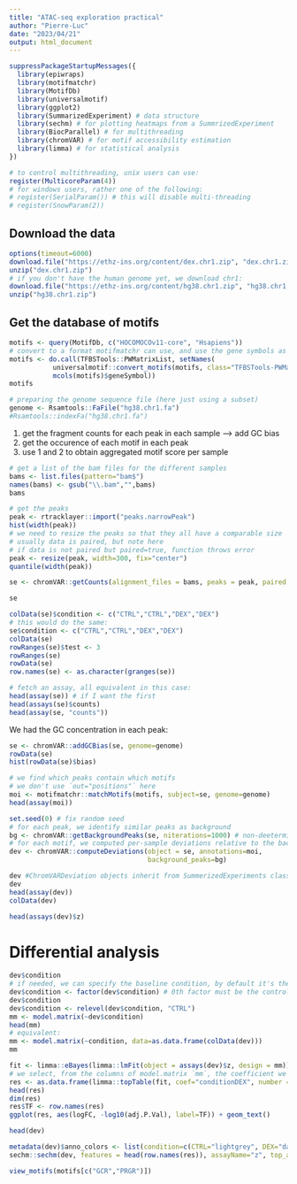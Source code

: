 ```yaml
---
title: "ATAC-seq exploration practical"
author: "Pierre-Luc"
date: "2023/04/21"
output: html_document
---
```


```r
suppressPackageStartupMessages({
  library(epiwraps)
  library(motifmatchr)
  library(MotifDb)
  library(universalmotif)
  library(ggplot2)
  library(SummarizedExperiment) # data structure
  library(sechm) # for plotting heatmaps from a SummrizedExperiment
  library(BiocParallel) # for multithreading
  library(chromVAR) # for motif accessibility estimation
  library(limma) # for statistical analysis
})

# to control multithreading, unix users can use:
register(MulticoreParam(4))
# for windows users, rather one of the following:
# register(SerialParam()) # this will disable multi-threading
# register(SnowParam(2))
```


## Download the data

```r
options(timeout=6000)
download.file("https://ethz-ins.org/content/dex.chr1.zip", "dex.chr1.zip", mode="wb")
unzip("dex.chr1.zip")
# if you don't have the human genome yet, we download chr1:
download.file("https://ethz-ins.org/content/hg38.chr1.zip", "hg38.chr1.zip", mode="wb")
unzip("hg38.chr1.zip")
```

## Get the database of motifs

```r
motifs <- query(MotifDb, c("HOCOMOCOv11-core", "Hsapiens"))
# convert to a format motifmatchr can use, and use the gene symbols as names
motifs <- do.call(TFBSTools::PWMatrixList, setNames(
           universalmotif::convert_motifs(motifs, class="TFBSTools-PWMatrix"),
           mcols(motifs)$geneSymbol))
motifs
```


```r
# preparing the genome sequence file (here just using a subset)
genome <- Rsamtools::FaFile("hg38.chr1.fa")
#Rsamtools::indexFa("hg38.chr1.fa")
```

1. get the fragment counts for each peak in each sample
  --> add GC bias
2. get the occurence of each motif in each peak 
3. use 1 and 2 to obtain aggregated motif score per sample

```r
# get a list of the bam files for the different samples
bams <- list.files(pattern="bam$")
names(bams) <- gsub("\\.bam","",bams)
bams
```

```r
# get the peaks
peak <- rtracklayer::import("peaks.narrowPeak")
hist(width(peak))
# we need to resize the peaks so that they all have a comparable size
# usually data is paired, but note here
# if data is not paired but paired=true, function throws error
peak <- resize(peak, width=300, fix="center")
quantile(width(peak))

se <- chromVAR::getCounts(alignment_files = bams, peaks = peak, paired = FALSE)

se

colData(se)$condition <- c("CTRL","CTRL","DEX","DEX")
# this would do the same:
se$condition <- c("CTRL","CTRL","DEX","DEX")
colData(se)
rowRanges(se)$test <- 3
rowRanges(se)
rowData(se)
row.names(se) <- as.character(granges(se))

# fetch an assay, all equivalent in this case:
head(assay(se)) # if I want the first
head(assays(se)$counts)
head(assay(se, "counts"))
```

We had the GC concentration in each peak:

```r
se <- chromVAR::addGCBias(se, genome=genome)
rowData(se)
hist(rowData(se)$bias)
```

```r
# we find which peaks contain which motifs
# we don't use `out="positions"` here
moi <- motifmatchr::matchMotifs(motifs, subject=se, genome=genome)
head(assay(moi))

set.seed(0) # fix random seed
# for each peak, we identify similar peaks as background
bg <- chromVAR::getBackgroundPeaks(se, niterations=1000) # non-deeterministic!!!
# for each motif, we computed per-sample deviations relative to the background
dev <- chromVAR::computeDeviations(object = se, annotations=moi,
                                   background_peaks=bg)

dev #ChromVARDeviation objects inherit from SummerizedExperiments class
dev
head(assay(dev))
colData(dev)
```

```r
head(assays(dev)$z)
```

# Differential analysis

```r
dev$condition
# if needed, we can specify the baseline condition, by default it's the first in alphabetical order
dev$condition <- factor(dev$condition) # 0th factor must be the control!!!
dev$condition
dev$condition <- relevel(dev$condition, "CTRL")
mm <- model.matrix(~dev$condition)
head(mm)
# equivalent:
mm <- model.matrix(~condition, data=as.data.frame(colData(dev)))
mm
```

```r
fit <- limma::eBayes(limma::lmFit(object = assays(dev)$z, design = mm))
# we select, from the columns of model.matrix `mm`, the coefficient we want to test:
res <- as.data.frame(limma::topTable(fit, coef="conditionDEX", number = Inf))
head(res)
dim(res)
res$TF <- row.names(res)
ggplot(res, aes(logFC, -log10(adj.P.Val), label=TF)) + geom_text()

head(dev)
```

```r
metadata(dev)$anno_colors <- list(condition=c(CTRL="lightgrey", DEX="darkred"))
sechm::sechm(dev, features = head(row.names(res)), assayName="z", top_annotation = c("condition", "depth"))
```


```r
view_motifs(motifs[c("GCR","PRGR")])
```

